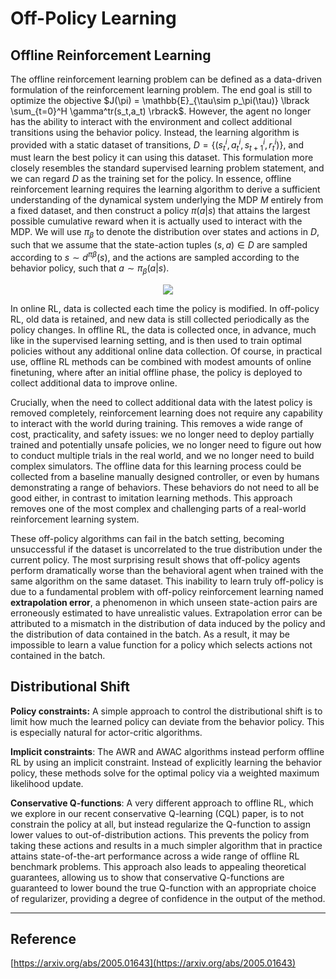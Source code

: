 # Off-Policy Learning

## Offline Reinforcement Learning

The offline reinforcement learning problem can be defined as a data-driven formulation of the reinforcement learning problem. The end goal is still to optimize the objective $J(\pi) = \mathbb{E}_{\tau\sim p_\pi(\tau)} \lbrack \sum_{t=0}^H \gamma^tr(s_t,a_t) \rbrack$. However, the agent no longer has the ability to interact with the environment and collect additional transitions using the behavior policy. Instead, the learning algorithm is provided with a static dataset of transitions, $D = \{(s_t^i, a_t^i, s_{t+1}^i, r_t^i)\}$, and must learn the best policy it can using this dataset. This formulation more closely resembles the standard supervised learning problem statement, and we can regard $D$ as the training set for the policy. In essence, offline reinforcement learning requires the learning algorithm to derive a sufficient understanding of the dynamical system underlying the MDP $M$ entirely from a fixed dataset, and then construct a policy $π(a|s)$ that attains the largest possible cumulative reward when it is actually used to interact with the MDP. We will use $π_β$ to denote the distribution over states and actions in $D$, such that we assume that the state-action tuples $(s, a) ∈ D$ are sampled according to $s \sim d^{\pi \beta} (s)$, and the actions are sampled according to the behavior policy, such that $a ∼ π_β(a|s)$.

<p><center><img src='https://github.com/recohut/drl-recsys/raw/a8a38a68e3606557f3501c8adc85fc6aa5726bc1/docs/_images/L268705_1.png'/></center></p>

In online RL, data is collected each time the policy is modified. In off-policy RL, old data is retained, and new data is still collected periodically as the policy changes. In offline RL, the data is collected once, in advance, much like in the supervised learning setting, and is then used to train optimal policies without any additional online data collection. Of course, in practical use, offline RL methods can be combined with modest amounts of online finetuning, where after an initial offline phase, the policy is deployed to collect additional data to improve online.

Crucially, when the need to collect additional data with the latest policy is removed completely, reinforcement learning does not require any capability to interact with the world during training. This removes a wide range of cost, practicality, and safety issues: we no longer need to deploy partially trained and potentially unsafe policies, we no longer need to figure out how to conduct multiple trials in the real world, and we no longer need to build complex simulators. The offline data for this learning process could be collected from a baseline manually designed controller, or even by humans demonstrating a range of behaviors. These behaviors do not need to all be good either, in contrast to imitation learning methods. This approach removes one of the most complex and challenging parts of a real-world reinforcement learning system.

These off-policy algorithms can fail in the batch setting, becoming unsuccessful if the dataset is uncorrelated to the true distribution under the current policy. The most surprising result shows that off-policy agents perform dramatically worse than the behavioral agent when trained with the same algorithm on the same dataset. This inability to learn truly off-policy is due to a fundamental problem with off-policy reinforcement learning named **extrapolation error**, a phenomenon in which unseen state-action pairs are erroneously estimated to have unrealistic values. Extrapolation error can be attributed to a mismatch in the distribution of data induced by the policy and the distribution of data contained in the batch. As a result, it may be impossible to learn a value function for a policy which selects actions not contained in the batch.

## Distributional Shift

**Policy constraints:** A simple approach to control the distributional shift is to limit how much the learned policy can deviate from the behavior policy. This is especially natural for actor-critic algorithms. 

**Implicit constraints**: The AWR and AWAC algorithms instead perform offline RL by using an implicit constraint. Instead of explicitly learning the behavior policy, these methods solve for the optimal policy via a weighted maximum likelihood update.

**Conservative Q-functions**: A very different approach to offline RL, which we explore in our recent conservative Q-learning (CQL) paper, is to not constrain the policy at all, but instead regularize the Q-function to assign lower values to out-of-distribution actions. This prevents the policy from taking these actions and results in a much simpler algorithm that in practice attains state-of-the-art performance across a wide range of offline RL benchmark problems. This approach also leads to appealing theoretical guarantees, allowing us to show that conservative Q-functions are guaranteed to lower bound the true Q-function with an appropriate choice of regularizer, providing a degree of confidence in the output of the method.

---

## Reference

[https://arxiv.org/abs/2005.01643](https://arxiv.org/abs/2005.01643)